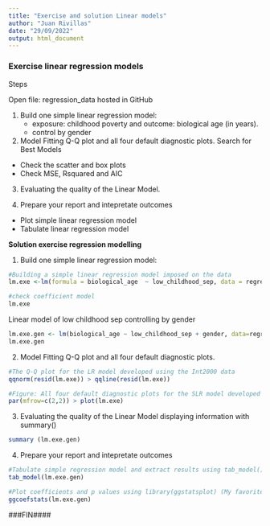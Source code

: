 ```yaml
---
title: "Exercise and solution Linear models"
author: "Juan Rivillas"
date: "29/09/2022"
output: html_document
---
```


#######################################################
###        Exercise linear regression models        ###
#######################################################


Steps

Open file: regression_data hosted in GitHub

1) Build one simple linear regression model: 
   - exposure: childhood poverty and outcome: biological age (in years).
   - control by gender
    
2) Model Fitting Q-Q plot and all four default diagnostic plots. 
    Search for Best Models
  - Check the scatter and box plots
  - Check MSE, Rsquared and AIC

3) Evaluating the quality of the Linear Model.

4) Prepare your report and intepretate outcomes
  - Plot simple linear regression model
  - Tabulate linear regression model
  
  
**Solution exercise regression modelling**
  
1) Build one simple linear regression model:   
```r
#Building a simple linear regression model imposed on the data
lm.exe <-lm(formula = biological_age  ~ low_childhood_sep, data = regression_data)

#check coefficient model
lm.exe 
```

Linear model of low childhood sep controlling by gender
```r
lm.exe.gen <- lm(biological_age ~ low_childhood_sep + gender, data=regression_data)
lm.exe.gen
```


2) Model Fitting Q-Q plot and all four default diagnostic plots. 
```r
#The Q-Q plot for the LR model developed using the Int2000 data
qqnorm(resid(lm.exe)) > qqline(resid(lm.exe))
```
  
```r
#Figure: All four default diagnostic plots for the SLR model developed using the Data
par(mfrow=c(2,2)) > plot(lm.exe)
```


3) Evaluating the quality of the Linear Model displaying information with summary()

```r
summary (lm.exe.gen)
```

4) Prepare your report and intepretate outcomes

```r
#Tabulate simple regression model and extract results using tab_model().
tab_model(lm.exe.gen)
```

```r
#Plot coefficients and p values using library(ggstatsplot) (My favorite) #
ggcoefstats(lm.exe.gen)
```


###FIN####